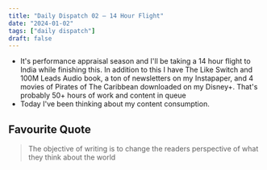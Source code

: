 ```yaml
---
title: "Daily Dispatch 02 – 14 Hour Flight"
date: "2024-01-02"
tags: ["daily dispatch"]
draft: false
---
```


- It's performance appraisal season and I'll be taking a 14 hour flight to India while finishing this. In addition to this I have The Like Switch and 100M Leads Audio book, a ton of newsletters on my Instapaper, and 4 movies of Pirates of The Caribbean downloaded on my Disney+. That's probably 50+ hours of work and content in queue
- Today I've been thinking about my content consumption. 


## Favourite Quote

> The objective of writing is to change the readers perspective of what they think about the world 
